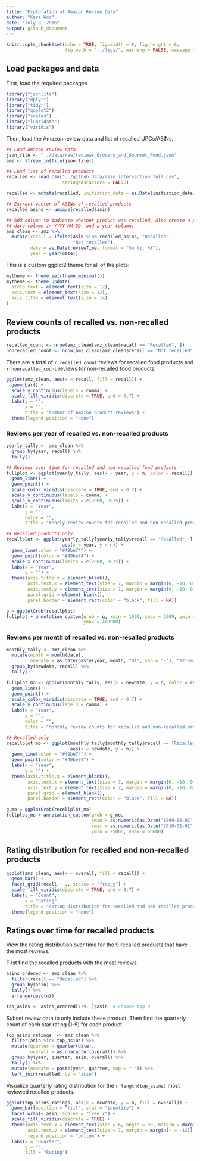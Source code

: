 ```yaml
---
title: "Exploration of Amazon Review Data"
author: "Kara Woo"
date: "July 8, 2016"
output: github_document
---
```


```r
knitr::opts_chunk$set(echo = TRUE, fig.width = 8, fig.height = 6,
                      fig.path = "../figs/", warning = FALSE, message = FALSE)
```

## Load packages and data

First, load the required packages

```r
library("jsonlite")
library("dplyr")
library("tidyr")
library("ggplot2")
library("scales")
library("lubridate")
library("viridis")
```

Then, load the Amazon review data and list of recalled UPCs/ASINs.

```r
## Load Amazon review data
json_file <- "../data/raw/reviews_Grocery_and_Gourmet_Food.json"
amz <- stream_in(file(json_file))

## Load list of recalled products
recalled <- read.csv("../github_data/asin_intersection_full.csv",
                     stringsAsFactors = FALSE)

recalled <- mutate(recalled, initiation_date = as.Date(initiation_date))

## Extract vector of ASINs of recalled products
recalled_asins <- unique(recalled$asin)

## Add column to indicate whether product was recalled. Also create a proper
## date column in YYYY-MM-DD, and a year column.
amz_clean <- amz %>%
  mutate(recall = ifelse(asin %in% recalled_asins, "Recalled",
                         "Not recalled"),
         date = as.Date(reviewTime, format = "%m %j, %Y"),
         year = year(date))
```

This is a custom ggplot2 theme for all of the plots:

```r
mytheme <- theme_set(theme_minimal())
mytheme <- theme_update(
  strip.text = element_text(size = 12),
  axis.text = element_text(size = 12),
  axis.title = element_text(size = 14)
)
```

## Review counts of recalled vs. non-recalled products

```r
recalled_count <- nrow(amz_clean[amz_clean$recall == "Recalled", ])
nonrecalled_count <- nrow(amz_clean[amz_clean$recall == "Not recalled", ])
```

There are a total of `r recalled_count` reviews for recalled food products and
`r nonrecalled_count` reviews for non-recalled food products.

```r
ggplot(amz_clean, aes(x = recall, fill = recall)) +
  geom_bar() +
  scale_y_continuous(labels = comma) +
  scale_fill_viridis(discrete = TRUE, end = 0.7) +
  labs(y = "",
       x = "",
       title = "Number of Amazon product reviews") +
  theme(legend.position = "none")
```

### Reviews per year of recalled vs. non-recalled products

```r
yearly_tally <- amz_clean %>%
  group_by(year, recall) %>%
  tally()

## Reviews over time for recalled and non-recalled food products
fullplot <- ggplot(yearly_tally, aes(x = year, y = n, color = recall)) +
  geom_line() +
  geom_point() +
  scale_color_viridis(discrete = TRUE, end = 0.7) +
  scale_y_continuous(labels = comma) +
  scale_x_continuous(limits = c(2000, 2015)) +
  labs(x = "Year",
       y = "",
       color = "",
       title = "Yearly review counts for recalled and non-recalled products")

## Recalled products only
recallplot <- ggplot(yearly_tally[yearly_tally$recall == "Recalled", ],
                     aes(x = year, y = n)) +
  geom_line(color = "#49be74") +
  geom_point(color = "#49be74") +
  scale_x_continuous(limits = c(2000, 2015)) +
  labs(x = "Year",
       y = "") +
  theme(axis.title.x = element_blank(),
        axis.text.x = element_text(size = 7, margin = margin(0, -10, 0, 0, "pt")),
        axis.text.y = element_text(size = 7, margin = margin(0, -10, 0, 0, "pt")),
        panel.grid = element_blank(),
        panel.border = element_rect(color = "black", fill = NA))

g = ggplotGrob(recallplot)
fullplot + annotation_custom(grob = g, xmin = 1999, xmax = 2009, ymin = 260000,
                             ymax = 460000)

```

### Reviews per month of recalled vs. non-recalled products

```r
monthly_tally <- amz_clean %>%
  mutate(month = month(date),
         newdate = as.Date(paste(year, month, "01", sep = "-"), "%Y-%m-%d")) %>%
  group_by(newdate, recall) %>%
  tally()

fullplot_mo <- ggplot(monthly_tally, aes(x = newdate, y = n, color = recall)) +
  geom_line() +
  geom_point() +
  scale_color_viridis(discrete = TRUE, end = 0.7) +
  scale_y_continuous(labels = comma) +
  labs(x = "Year",
       y = "",
       color = "",
       title = "Monthly review counts for recalled and non-recalled products")

## Recalled only
recallplot_mo <- ggplot(monthly_tally[monthly_tally$recall == "Recalled", ],
                        aes(x = newdate, y = n)) +
  geom_line(color = "#49be74") +
  geom_point(color = "#49be74") +
  labs(x = "Year",
       y = "") +
  theme(axis.title.x = element_blank(),
        axis.text.x = element_text(size = 7, margin = margin(0, -10, 0, 0, "pt")),
        axis.text.y = element_text(size = 7, margin = margin(0, -10, 0, 0, "pt")),
        panel.grid = element_blank(),
        panel.border = element_rect(color = "black", fill = NA))

g_mo = ggplotGrob(recallplot_mo)
fullplot_mo + annotation_custom(grob = g_mo,
                                xmin = as.numeric(as.Date("1999-06-01")),
                                xmax = as.numeric(as.Date("2010-01-01")),
                                ymin = 25000, ymax = 60000)

```


## Rating distribution for recalled and non-recalled products

```r
ggplot(amz_clean, aes(x = overall, fill = recall)) +
  geom_bar() +
  facet_grid(recall ~ ., scales = "free_y") +
  scale_fill_viridis(discrete = TRUE, end = 0.7) +
  labs(y = "Count",
       x = "Rating",
       title = "Rating distribution for recalled and non-recalled products") +
  theme(legend.position = "none")
```

## Ratings over time for recalled products

View the rating distribution over time for the 9 recalled products that have the
most reviews.

First find the recalled products with the most reviews

```r
asins_ordered <- amz_clean %>%
  filter(recall == "Recalled") %>%
  group_by(asin) %>%
  tally() %>%
  arrange(desc(n))

top_asins <- asins_ordered[1:9, ]$asin  # Choose top 9
```

Subset review data to only include these product. Then find the quarterly count
of each star rating (1-5) for each product.

```r
top_asins_ratings  <- amz_clean %>%
  filter(asin %in% top_asins) %>%
  mutate(quarter = quarter(date),
         overall = as.character(overall)) %>%
  group_by(year, quarter, asin, overall) %>%
  tally() %>%
  mutate(newdate = paste(year, quarter, sep = "-")) %>%
  left_join(recalled, by = "asin")
```

Visualize quarterly rating distribution for the `r length(top_asins)` most reviewed recalled products.

```r
ggplot(top_asins_ratings, aes(x = newdate, y = n, fill = overall)) +
  geom_bar(position = "fill", stat = "identity") +
  facet_wrap(~ asin, scales = "free_x") +
  scale_fill_viridis(discrete = TRUE) +
  theme(axis.text.x = element_text(size = 6, angle = 90, margin = margin(t = -12)),
        axis.text.y = element_text(size = 7, margin = margin(r = -12)),
        legend.position = "bottom") +
  labs(x = "Quarter",
       y = "",
       fill = "Rating")
```

